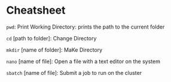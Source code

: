 # Cheatsheet {-}

`pwd`: Print Working Directory: prints the path to the current folder

`cd` [path to folder]: Change Directory

`mkdir` [name of folder]: MaKe Directory

`nano` [name of file]: Open a file with a text editor on the system

`sbatch` [name of file]: Submit a job to run on the cluster


